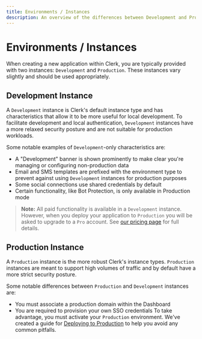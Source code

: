 ```yaml
---
title: Environments / Instances
description: An overview of the differences between Development and Production instances
---
```


# Environments / Instances

When creating a new application within Clerk, you are typically provided with two instances: `Development` and `Production`.  These instances vary slightly and should be used appropriately.

## Development Instance
A `Development` instance is Clerk's default instance type and has characteristics that allow it to be more useful for local development. To facilitate development and local authentication, `Development` instances have a more relaxed security posture and are not suitable for production workloads.

Some notable examples of `Development`-only characteristics are: 
- A "Development" banner is shown prominently to make clear you're managing or configuring non-production data
- Email and SMS templates are prefixed with the environment type to prevent against using `Development` instances for production purposes
- Some social connections use shared credentials by default 
- Certain functionality, like Bot Protection, is only available in Production mode
> **Note:** All paid functionality is available in a `Development` instance. However, when you deploy your application to `Production` you will be asked to upgrade to a `Pro` account. See [our pricing page](/pricing) for full details.
## Production Instance
A `Production` instance is the more robust Clerk's instance types. `Production` instances are meant to support high volumes of traffic and by default have a more strict security posture.

Some notable differences between `Production` and `Development` instances are: 
- You must associate a production domain within the Dashboard
- You are required to provision your own SSO credentials 
To take advantage, you must activate your `Production` environment. We've created a guide for [Deploying to Production](/docs/deployments/overview#deploying-to-production) to help you avoid any common pitfalls.
